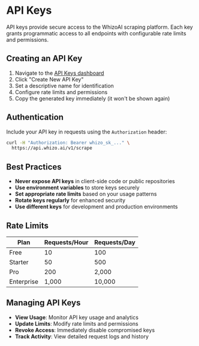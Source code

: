 # API Keys

API keys provide secure access to the WhizoAI scraping platform. Each key grants programmatic access to all endpoints with configurable rate limits and permissions.

## Creating an API Key

1. Navigate to the [API Keys dashboard](https://whizo.ai/app/api-keys)
2. Click "Create New API Key"
3. Set a descriptive name for identification
4. Configure rate limits and permissions
5. Copy the generated key immediately (it won't be shown again)

## Authentication

Include your API key in requests using the `Authorization` header:

```bash
curl -H "Authorization: Bearer whizo_sk_..." \
  https://api.whizo.ai/v1/scrape
```

## Best Practices

- **Never expose API keys** in client-side code or public repositories
- **Use environment variables** to store keys securely
- **Set appropriate rate limits** based on your usage patterns
- **Rotate keys regularly** for enhanced security
- **Use different keys** for development and production environments

## Rate Limits

| Plan | Requests/Hour | Requests/Day |
|------|---------------|--------------|
| Free | 10 | 100 |
| Starter | 50 | 500 |
| Pro | 200 | 2,000 |
| Enterprise | 1,000 | 10,000 |

## Managing API Keys

- **View Usage**: Monitor API key usage and analytics
- **Update Limits**: Modify rate limits and permissions
- **Revoke Access**: Immediately disable compromised keys
- **Track Activity**: View detailed request logs and history